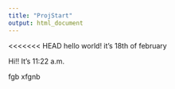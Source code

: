 ```yaml
---
title: "ProjStart"
output: html_document
---
```


<<<<<<< HEAD
hello world!
it's 18th of february

Hi!! It's 11:22 a.m.

fgb xfgnb